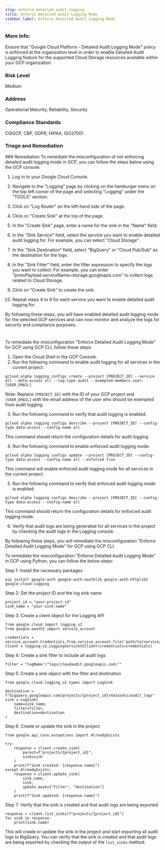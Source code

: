 ```yaml
---
slug: enforce_detailed_audit_logging
title: Enforce Detailed Audit Logging Mode
sidebar_label: Enforce Detailed Audit Logging Mode
---
```


### More Info:

Ensure that "Google Cloud Platform - Detailed Audit Logging Mode" policy is enforced at the organization level in order to enable Detailed Audit Logging feature for the supported Cloud Storage resources available within your GCP organization.

### Risk Level

Medium

### Address

Operational Maturity, Reliability, Security

### Compliance Standards

CISGCP, CBP, GDPR, HIPAA, ISO27001

### Triage and Remediation
<Tabs>
<Tab title='Remediation'>
### Remediation

<AccordionGroup>
<Accordion title='Using Console' defaultOpen='true'>
To remediate the misconfiguration of not enforcing detailed audit logging mode in GCP, you can follow the steps below using the GCP console:

1. Log in to your Google Cloud Console.

2. Navigate to the "Logging" page by clicking on the hamburger menu on the top left corner of the page and selecting "Logging" under the "TOOLS" section.

3. Click on "Log Router" on the left-hand side of the page.

4. Click on "Create Sink" at the top of the page.

5. In the "Create Sink" page, enter a name for the sink in the "Name" field.

6. In the "Sink Service" field, select the service you want to enable detailed audit logging for. For example, you can select "Cloud Storage".

7. In the "Sink Destination" field, select "BigQuery" or "Cloud Pub/Sub" as the destination for the logs.

8. In the "Sink Filter" field, enter the filter expression to specify the logs you want to collect. For example, you can enter "protoPayload.serviceName=storage.googleapis.com" to collect logs related to Cloud Storage.

9. Click on "Create Sink" to create the sink.

10. Repeat steps 4 to 9 for each service you want to enable detailed audit logging for.

By following these steps, you will have enabled detailed audit logging mode for the selected GCP services and can now monitor and analyze the logs for security and compliance purposes.

#
</Accordion>

<Accordion title='Using CLI'>
To remediate the misconfiguration "Enforce Detailed Audit Logging Mode" for GCP using GCP CLI, follow these steps:

1. Open the Cloud Shell in the GCP Console.
2. Run the following command to enable audit logging for all services in the current project:

```
gcloud alpha logging configs create --project [PROJECT_ID] --service all --data-access all --log-type audit --exempted-members user:[USER_EMAIL]
```

Note: Replace `[PROJECT_ID]` with the ID of your GCP project and `[USER_EMAIL]` with the email address of the user who should be exempted from audit logging.

3. Run the following command to verify that audit logging is enabled:

```
gcloud alpha logging configs describe --project [PROJECT_ID] --config-type data-access --config-name all
```

This command should return the configuration details for audit logging.

4. Run the following command to enable enforced audit logging mode:

```
gcloud alpha logging configs update --project [PROJECT_ID] --config-type data-access --config-name all --enforced true
```

This command will enable enforced audit logging mode for all services in the current project.

5. Run the following command to verify that enforced audit logging mode is enabled:

```
gcloud alpha logging configs describe --project [PROJECT_ID] --config-type data-access --config-name all
```

This command should return the configuration details for enforced audit logging mode.

6. Verify that audit logs are being generated for all services in the project by checking the audit logs in the Logging console.

By following these steps, you will remediate the misconfiguration "Enforce Detailed Audit Logging Mode" for GCP using GCP CLI.
</Accordion>

<Accordion title='Using Python'>
To remediate the misconfiguration "Enforce Detailed Audit Logging Mode" in GCP using Python, you can follow the below steps:

Step 1: Install the necessary packages

```
pip install google-auth google-auth-oauthlib google-auth-httplib2 google-cloud-logging
```

Step 2: Set the project ID and the log sink name

```
project_id = "your-project-id"
sink_name = "your-sink-name"
```

Step 3: Create a client object for the Logging API

```
from google.cloud import logging_v2
from google.oauth2 import service_account

credentials = service_account.Credentials.from_service_account_file('path/to/service/account/key.json')
client = logging_v2.LoggingServiceV2Client(credentials=credentials)
```

Step 4: Create a sink filter to include all audit logs

```
filter = "logName:\"logs/cloudaudit.googleapis.com\""
```

Step 5: Create a sink object with the filter and destination

```
from google.cloud.logging_v2.types import LogSink

destination = f"bigquery.googleapis.com/projects/{project_id}/datasets/audit_logs"
sink = LogSink(
    name=sink_name,
    filter=filter,
    destination=destination
)
```

Step 6: Create or update the sink in the project

```
from google.api_core.exceptions import AlreadyExists

try:
    response = client.create_sink(
        parent=f"projects/{project_id}",
        sink=sink
    )
    print(f"Sink created: {response.name}")
except AlreadyExists:
    response = client.update_sink(
        sink_name,
        sink,
        update_mask=["filter", "destination"]
    )
    print(f"Sink updated: {response.name}")
```

Step 7: Verify that the sink is created and that audit logs are being exported

```
response = client.list_sinks(f"projects/{project_id}")
for sink in response:
    print(sink.name)
```

This will create or update the sink in the project and start exporting all audit logs to BigQuery. You can verify that the sink is created and that audit logs are being exported by checking the output of the `list_sinks` method.
</Accordion>

</AccordionGroup>
</Tab>
</Tabs>

